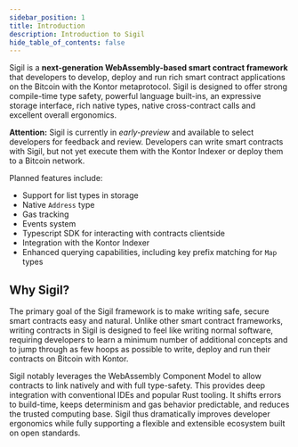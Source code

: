 ```yaml
---
sidebar_position: 1
title: Introduction
description: Introduction to Sigil
hide_table_of_contents: false
---
```


Sigil is a **next-generation WebAssembly-based smart contract framework** that developers to develop, deploy and run rich smart contract applications on the Bitcoin with the Kontor metaprotocol. Sigil is designed to offer strong compile-time type safety, powerful language built-ins, an expressive storage interface, rich native types, native cross-contract calls and excellent overall ergonomics.

**Attention:** Sigil is currently in *early-preview* and available to select developers for feedback and review. Developers can write smart contracts with Sigil, but not yet execute them with the Kontor Indexer or deploy them to a Bitcoin network.

Planned features include:

- Support for list types in storage
- Native `Address` type
- Gas tracking
- Events system
- Typescript SDK for interacting with contracts clientside
- Integration with the Kontor Indexer 
- Enhanced querying capabilities, including key prefix matching for `Map` types

## Why Sigil?

The primary goal of the Sigil framework is to make writing safe, secure smart contracts easy and natural. Unlike other smart contract frameworks, writing contracts in Sigil is designed to feel like writing normal software, requiring developers to learn a minimum number of additional concepts and to jump through as few hoops as possible to write, deploy and run their contracts on Bitcoin with Kontor.

Sigil notably leverages the WebAssembly Component Model to allow contracts to link natively and with full type-safety. This provides deep integration with conventional IDEs and popular Rust tooling. It shifts errors to build-time, keeps determinism and gas behavior predictable, and reduces the trusted computing base. Sigil thus dramatically improves developer ergonomics while fully supporting a flexible and extensible ecosystem built on open standards.
